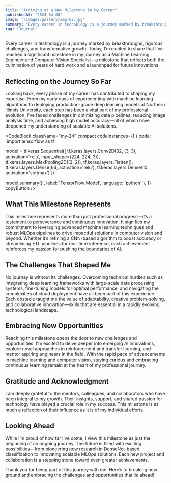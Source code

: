```yaml
---
title: "Arriving at a New Milestone in My Career"
publishedAt: "2024-04-08"
image: "/images/gallery/img-02.jpg"
summary: "Every career in technology is a journey marked by breakthroughs, rigorous challenges, and transformative growth."
tag: "Journal"
---
```


Every career in technology is a journey marked by breakthroughs, rigorous challenges, and transformative growth. Today, I’m excited to share that I’ve reached a significant milestone in my journey as a Machine Learning Engineer and Computer Vision Specialist—a milestone that reflects both the culmination of years of hard work and a launchpad for future innovations.

## Reflecting on the Journey So Far

Looking back, every phase of my career has contributed to shaping my expertise. From my early days of experimenting with machine learning algorithms to deploying production-grade deep learning models at Northern Illinois University, each step has been a vital part of my professional evolution. I've faced challenges in optimizing data pipelines, reducing image analysis time, and achieving high model accuracy—all of which have deepened my understanding of scalable AI solutions.

<CodeBlock className="my-24"
    compact
    codeInstances={[
        {
            code: `import tensorflow as tf

model = tf.keras.Sequential([
    tf.keras.layers.Conv2D(32, (3, 3), activation='relu', input_shape=(224, 224, 3)),
    tf.keras.layers.MaxPooling2D((2, 2)),
    tf.keras.layers.Flatten(),
    tf.keras.layers.Dense(64, activation='relu'),
    tf.keras.layers.Dense(10, activation='softmax')
])

model.summary()`,
            label: 'TensorFlow Model',
            language: 'python'
        },
    ]}
    copyButton
/>

## What This Milestone Represents

This milestone represents more than just professional progress—it’s a testament to perseverance and continuous innovation. It signifies my commitment to leveraging advanced machine learning techniques and robust MLOps pipelines to drive impactful solutions in computer vision and beyond. Whether it’s refining a CNN-based algorithm to boost accuracy or streamlining ETL pipelines for real-time inference, each achievement reinforces my passion for pushing the boundaries of AI.

## The Challenges That Shaped Me

No journey is without its challenges. Overcoming technical hurdles such as integrating deep learning frameworks with large-scale data processing systems, fine-tuning models for optimal performance, and navigating the complexities of cloud deployment have all been part of this experience. Each obstacle taught me the value of adaptability, creative problem-solving, and collaborative innovation—skills that are essential in a rapidly evolving technological landscape.

## Embracing New Opportunities

Reaching this milestone opens the door to new challenges and opportunities. I'm excited to delve deeper into emerging AI innovations, explore novel approaches in reinforcement and transfer learning, and mentor aspiring engineers in the field. With the rapid pace of advancements in machine learning and computer vision, staying curious and embracing continuous learning remain at the heart of my professional journey.

## Gratitude and Acknowledgment

I am deeply grateful to the mentors, colleagues, and collaborators who have been integral to my growth. Their insights, support, and shared passion for technology have played a crucial role in my success. This milestone is as much a reflection of their influence as it is of my individual efforts.

## Looking Ahead

While I’m proud of how far I’ve come, I view this milestone as just the beginning of an ongoing journey. The future is filled with exciting possibilities—from pioneering new research in DenseNet-based classification to innovating scalable MLOps solutions. Each new project and collaboration is a stepping stone toward even greater achievements.

Thank you for being part of this journey with me. Here’s to breaking new ground and embracing the challenges and opportunities that lie ahead!

